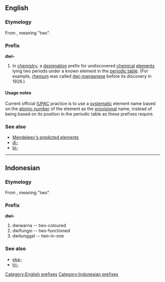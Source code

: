 ==English==

===Etymology===
From {{etyl|sa}}, meaning "two".

===Prefix===
'''dwi-'''

# {{chemistry|dated}} In [[chemistry]], a [[designation]] prefix for undiscovered [[chemical]] [[element]]s lying two periods under a known element in the [[periodic table]]. (For example, [[rhenium]] was called [[dwi-manganese]] before its discovery in 1926.)

====Usage notes====
Current official [[IUPAC]] practice is to use a [[systematic]] element name based on the [[atomic number]] of the element as the [[provisional]] name, instead of being based on its position in the periodic table as these prefixes require.

===See also===
* [[w:Mendeleev's predicted elements|Mendeleev's predicted elements]]
* [[di-]]
* [[bi-]]

[[Category:English prefixes]]

----

==Indonesian==

===Etymology===
From {{etyl|sa|id}}, meaning "two".

===Prefix===
'''dwi-'''

# dwiwarna -- two-coloured
# dwifungsi -- two-functioned
# dwitunggal -- two-in-one

===See also===
* [[eka-]]
* [[tri-]]

[[Category:Indonesian prefixes]]